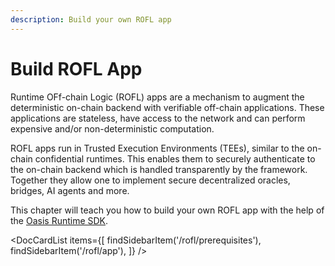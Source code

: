 ```yaml
---
description: Build your own ROFL app
---
```



# Build ROFL App

Runtime OFf-chain Logic (ROFL) apps are a mechanism to augment the deterministic
on-chain backend with verifiable off-chain applications. These applications are
stateless, have access to the network and can perform expensive and/or
non-deterministic computation.

ROFL apps run in Trusted Execution Environments (TEEs), similar to the on-chain
confidential runtimes. This enables them to securely authenticate to the
on-chain backend which is handled transparently by the framework. Together they
allow one to implement secure decentralized oracles, bridges, AI agents and
more.

This chapter will teach you how to build your own ROFL app with the help of the
[Oasis Runtime SDK].

<DocCardList items={[
    findSidebarItem('/rofl/prerequisites'),
    findSidebarItem('/rofl/app'),
]} />

[Oasis Runtime SDK]:
  https://github.com/oasisprotocol/oasis-sdk/tree/main/runtime-sdk
